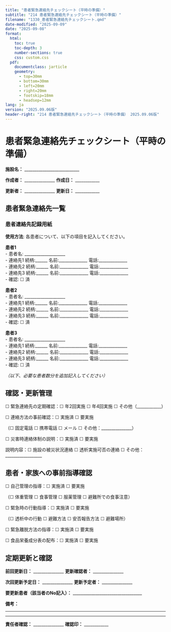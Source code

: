 ```yaml
---
title: "患者緊急連絡先チェックシート（平時の準備）"
subtitle: "214 患者緊急連絡先チェックシート（平時の準備）"
filename: "1330_患者緊急連絡先チェックシート.qmd"
date-modified: "2025-09-09"
date: "2025-09-08"
format: 
  html:
    toc: true
    toc-depth: 3
    number-sections: true
    css: custom.css
  pdf:
    documentclass: jarticle
    geometry: 
      - top=30mm
      - bottom=30mm  
      - left=20mm
      - right=20mm
      - footskip=18mm
      - headsep=12mm
lang: ja
version: "2025.09.06版"
header-right: "214 患者緊急連絡先チェックシート（平時の準備） 2025.09.06版"
---
```



# 患者緊急連絡先チェックシート（平時の準備）



**施設名：** ___________________________



**作成者：** _______________      **作成日：** ____________



**更新者：** _______________      **更新日：** ____________




## 患者緊急連絡先一覧




### 患者連絡先記録用紙

**使用方法**: 各患者について、以下の項目を記入してください。

**患者1**  
- 患者名: ____________________  
- 連絡先1 続柄:______ 名前:______________ 電話:______________  
- 連絡先2 続柄:______ 名前:______________ 電話:______________  
- 連絡先3 続柄:______ 名前:______________ 電話:______________  
- 確認: ☐ 済

**患者2**  
- 患者名: ____________________  
- 連絡先1 続柄:______ 名前:______________ 電話:______________  
- 連絡先2 続柄:______ 名前:______________ 電話:______________  
- 連絡先3 続柄:______ 名前:______________ 電話:______________  
- 確認: ☐ 済

**患者3**  
- 患者名: ____________________  
- 連絡先1 続柄:______ 名前:______________ 電話:______________  
- 連絡先2 続柄:______ 名前:______________ 電話:______________  
- 連絡先3 続柄:______ 名前:______________ 電話:______________  
- 確認: ☐ 済

*（以下、必要な患者数分を追加記入してください）*


## 確認・更新管理




☐ 緊急連絡先の定期確認：☐ 年2回実施      ☐ 年4回実施      ☐ その他（____________）



☐ 連絡方法の事前確認：☐ 実施済      ☐ 要実施



（☐ 固定電話      ☐ 携帯電話      ☐ メール      ☐ その他：_______________）



☐ 災害時連絡体制の説明：☐ 実施済      ☐ 要実施



説明内容：☐ 施設の被災状況連絡      ☐ 透析実施可否の連絡      ☐ その他：__________________




## 患者・家族への事前指導確認




☐ 自己管理の指導：☐ 実施済      ☐ 要実施



（☐ 体重管理      ☐ 食事管理      ☐ 服薬管理      ☐ 避難所での食事注意）



☐ 緊急時の行動指導：☐ 実施済      ☐ 要実施



（☐ 透析中の行動      ☐ 避難方法      ☐ 安否報告方法      ☐ 避難場所）



☐ 緊急離脱方法の指導：☐ 実施済      ☐ 要実施



☐ 食品栄養成分表の配布：☐ 実施済      ☐ 要実施




## 定期更新と確認




**前回更新日：** _______________      **更新確認者：** _______________



**次回更新予定日：** _______________      **更新予定者：** _______________



**要更新患者（該当者のNo記入）：** __________________________________



**備考：**



_____________________________________________



_____________________________________________



**責任者確認：** _______________      **確認印：** ____________